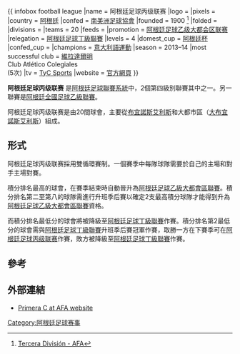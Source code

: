 {{ infobox football league
|name = 阿根廷足球丙级联赛
|logo = 
|pixels = 
|country = [[阿根廷|阿根廷]]
|confed = [[南美洲足球協會|南美洲足球協會]]
|founded = 1900 <ref name=afaweb>[http://www.afa.org.ar/index.php?option=com_content&view=article&id=2062&Itemid=222 Tercera División - AFA]</ref>
|folded = 
|divisions = 
|teams = 20
|feeds = 
|promotion = [[阿根廷足球乙级大都会区联赛|阿根廷足球乙级大都会区联赛]]
|relegation = [[阿根廷足球丁級聯賽|阿根廷足球丁級聯賽]]
|levels = 4
|domest_cup = [[阿根廷杯|阿根廷杯]]
|confed_cup = 
|champions = [[意大利語運動|意大利語運動]] 
|season = 2013–14
|most successful club = [[維拉達爾明|維拉達爾明]] <br> Club Atlético Colegiales <br> (5次)
|tv =  [[TyC_Sports|TyC Sports]]
|website = [http://www.afa.org.ar/index.php?option=com_wrapper&view=wrapper&Itemid=96 官方網頁] {{es}}
}}

'''阿根廷足球丙级联赛''' 是[[阿根廷足球聯賽系統|阿根廷足球聯賽系統]]中，2個第四級別聯賽其中之一。另一聯賽是[[阿根廷全國足球乙級聯賽|阿根廷全國足球乙級聯賽]]。

阿根廷足球丙级联赛是由20間球會，主要從[[布宜諾斯艾利斯|布宜諾斯艾利斯]]和大都市區（[[大布宜諾斯艾利斯|大布宜諾斯艾利斯]]）組成。

==形式==
阿根廷足球丙级联赛採用雙循環賽制。一個賽季中每隊球隊需要於自己的主場和對手主場對賽。

積分排名最高的球會，在賽季結束時自動晉升為[[阿根廷足球乙級大都會區聯賽|阿根廷足球乙級大都會區聯賽]]。積分排名第二至第八的球隊需進行升班季后賽以確定2支最高積分球隊才能得到升為[[阿根廷足球乙級大都會區聯賽|阿根廷足球乙級大都會區聯賽]]資格。

而積分排名最低分的球會將被降級至[[阿根廷足球丁級聯賽|阿根廷足球丁級聯賽]]作賽。積分排名第2最低分的球會需與[[阿根廷足球丁級聯賽|阿根廷足球丁級聯賽]]升班季后賽冠軍作賽，取勝一方在下賽季可在[[阿根廷足球丙级联赛|阿根廷足球丙级联赛]]作賽，敗方被降級至[[阿根廷足球丁級聯賽|阿根廷足球丁級聯賽]]作賽。

==參考==
{{reflist}}

==外部連結==
*[http://www.afa.org.ar/index.php?option=com_wrapper&view=wrapper&Itemid=98 Primera C at AFA website] {{es}}

[[Category:阿根廷足球赛事|Category:阿根廷足球赛事]]